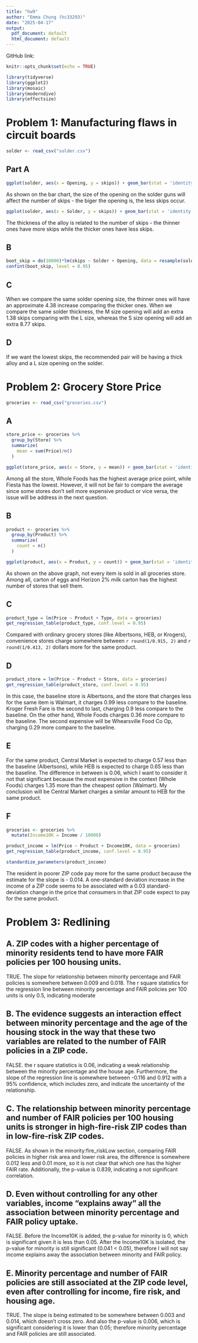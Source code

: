 ```yaml
---
title: "hw9"
author: "Emma Chung (hc33293)"
date: "2025-04-17"
output:
  pdf_document: default
  html_document: default
---
```


GitHub link: 

```r
knitr::opts_chunk$set(echo = TRUE)
```

```r
library(tidyverse)
library(ggplot2)
library(mosaic)
library(moderndive)
library(effectsize)
```

# Problem 1: Manufacturing flaws in circuit boards

```r
solder <- read_csv("solder.csv")
```

## Part A

```r
ggplot(solder, aes(x = Opening, y = skips)) + geom_bar(stat = 'identity') + labs(title = "Number of Skips among Different Size of Gun Opening", x = "Size of the Opening of Guns", y = "frequency")
```

As shown on the bar chart, the size of the opening on the solder guns will affect the number of skips - the biger the opening is, the less skips occur.

```r
ggplot(solder, aes(x = Solder, y = skips)) + geom_bar(stat = 'identity') + labs(title = "Number of Skips among Different Thickness of the Alloy", x = "Thickness of the Alloy", y = "frequency")
```

The thickness of the alloy is related to the number of skips - the thinner ones have more skips while the thicker ones have less skips.

## B

```r
boot_skip = do(10000)*lm(skips ~ Solder + Opening, data = resample(solder))
confint(boot_skip, level = 0.95)
```

## C

When we compare the same solder opening size, the thinner ones will have an approximate 4.38 increase comparing the thicker ones. When we compare the same solder thickness, the M size opening will add an extra 1.38 skips comparing with the L size, whereas the S size opening will add an extra 8.77 skips.

## D
If we want the lowest skips, the recommended pair will be having a thick alloy and a L size opening on the solder.

\newpage
# Problem 2: Grocery Store Price

```r
groceries <- read_csv("groceries.csv")
```

## A

```r
store_price <- groceries %>% 
  group_by(Store) %>% 
  summarize(
    mean = sum(Price)/n()
  )

ggplot(store_price, aes(x = Store, y = mean)) + geom_bar(stat = 'identity') + coord_flip() + labs(title = 'Average Price Across Stores', y = 'average price (dollars)')
```

Among all the store, Whole Foods has the highest average price point, while Fiesta has the lowest. However, it will not be fair to compare the average since some stores don't sell more expensive product or vice versa, the issue will be address in the next question.

## B

```r
product <- groceries %>% 
  group_by(Product) %>% 
  summarize(
    count = n()
  )

ggplot(product, aes(x = Product, y = count)) + geom_bar(stat = 'identity') + coord_flip() + labs(title = 'Number of Stores that Sell Certain Products', x = 'Product')
```

As shown on the above graph, not every item is sold in all groceries store. Among all, carton of eggs and Horizon 2% milk carton has the highest number of stores that sell them.

## C

```r
product_type = lm(Price ~ Product + Type, data = groceries)
get_regression_table(product_type, conf.level = 0.95)
```

Compared with ordinary grocery stores (like Albertsons, HEB, or Krogers), convenience stores charge somewhere between
`r round(1/0.915, 2)` and `r round(1/0.413, 2)` dollars more for the same product.

\newpage
## D

```r
product_store = lm(Price ~ Product + Store, data = groceries)
get_regression_table(product_store, conf.level = 0.95)
```

In this case, the baseline store is Albertsons, and the store that charges less for the same item is Walmart, it charges 0.99 less compare to the baseline. Kroger Fresh Fare is the second to last, charging 0.9 less compare to the baseline. On the other hand, Whole Foods charges 0.36 more compare to the baseline. The second expensive will be Whearsville Food Co Op, charging 0.29 more compare to the baseline.

## E
For the same product, Central Market is expected to charge 0.57 less than the baseline (Albertsons), while HEB is expected to charge 0.65 less than the baseline. The difference in between is 0.06, which I want to consider it not that significant because the most expensive in the context (Whole Foods) charges 1.35 more than the cheapest option (Walmart). My conclusion will be Central Market charges a similar amount to HEB for the same product.

## F

```r
groceries <- groceries %>% 
  mutate(Income10K = Income / 10000)

product_income = lm(Price ~ Product + Income10K, data = groceries)
get_regression_table(product_income, conf.level = 0.95)
```

```r
standardize_parameters(product_income)
```

The resident in poorer ZIP code pay more for the same product because the estimate for the slope is - 0.014. A one-standard deviation increase in the income of a ZIP code seems to be associated with a 0.03 standard-deviation change in the price that consumers in that ZIP code expect to pay for the same product.

\newpage
# Problem 3: Redlining

## A. ZIP codes with a higher percentage of minority residents tend to have more FAIR policies per 100 housing units.
TRUE. The slope for relationship between minority percentage and FAIR policies is somewhere between 0.009 and 0.018. The r square statistics for the regression line between minority percentage and FAIR policies per 100 units is only 0.5, indicating moderate 

## B. The evidence suggests an interaction effect between minority percentage and the age of the housing stock in the way that these two variables are related to the number of FAIR policies in a ZIP code.
FALSE. the r square statistics is 0.06, indicating a weak relationship between the minority percentage and the house age. Furthermore, the slope of the regression line is somewhere between -0.116 and 0.912 with a 95% confidence, which includes zero, and indicate the uncertainty of the relationship.

## C. The relationship between minority percentage and number of FAIR policies per 100 housing units is stronger in high-fire-risk ZIP codes than in low-fire-risk ZIP codes.
FALSE. As shown in the minority:fire_riskLow section, comparing FAIR policies in higher risk area and lower risk area, the difference is somewhere 0.012 less and 0.01 more, so it is not clear that which one has the higher FAIR rate. Additionally, the p-value is 0.839, indicating a not significant correlation.

## D. Even without controlling for any other variables, income “explains away” all the association between minority percentage and FAIR policy uptake.
FALSE. Before the Income10K is added, the p-value for minority is 0, which is significant given it is less than 0.05. After the Income10K is isolated, the p-value for minority is still significant (0.041 < 0.05), therefore I will not say income explains away the association between minority and FAIR policy.

## E. Minority percentage and number of FAIR policies are still associated at the ZIP code level, even after controlling for income, fire risk, and housing age.
TRUE. The slope is being estimated to be somewhere between 0.003 and 0.014, which doesn't cross zero. And also the p-value is 0.006, which is significant considering it is lower than 0.05; therefore minority percentage and FAIR policies are still associated.
